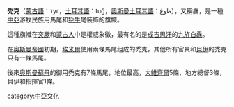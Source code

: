 '''禿克'''（[[蒙古語|蒙古語]]：туг，[[土耳其語|土耳其語]]：tuğ，[[奧斯曼土耳其語|奧斯曼土耳其語]]：طوغ），又稱纛，是一種[[中亞|中亞]]游牧民族用馬尾和[[牦牛|牦牛]]尾裝飾的旗幟。

這種旗幟在[[突厥|突厥]]和[[蒙古人|蒙古人]]中是權威象徵，最有名的是[[成吉思汗|成吉思汗]]的[[九斿白纛|九斿白纛]]。

在[[奥斯曼帝國|奥斯曼帝國]]初期，[[埃米爾|埃米爾]]使用兩條馬尾组成的禿克，其他所有官員和[[貝伊|貝伊]]的禿克只有一條馬尾。

後來[[奥斯曼蘇丹|奥斯曼蘇丹]]的御用禿克有7條馬尾，地位最高，[[大維齊爾|大維齊爾]]5條，地方總督3條，貝伊和指揮官1條。

{{蒙古帝国}}
[[category:中亞文化|category:中亞文化]]